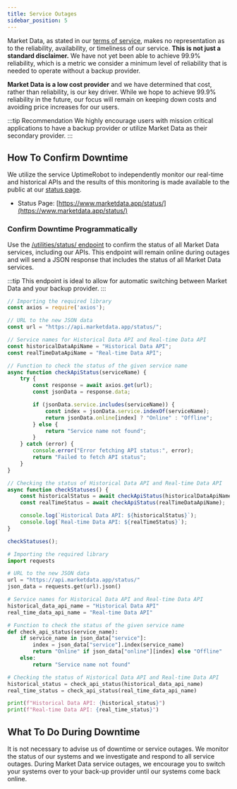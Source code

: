 ```yaml
---
title: Service Outages
sidebar_position: 5
---
```



Market Data, as stated in our [terms of service](https://www.marketdata.app/terms/), makes no representation as to the reliability, availability, or timeliness of our service. **This is not just a standard disclaimer.** We have not yet been able to achieve 99.9% reliability, which is a metric we consider a minimum level of reliability that is needed to operate without a backup provider.

**Market Data is a low cost provider** and we have determined that cost, rather than reliability, is our key driver. While we hope to achieve 99.9% reliability in the future, our focus will remain on keeping down costs and avoiding price increases for our users.

:::tip Recommendation
We highly encourage users with mission critical applications to have a backup provider or utilize Market Data as their secondary provider. 
:::

## How To Confirm Downtime

We utilize the service UptimeRobot to independently monitor our real-time and historical APIs and the results of this monitoring is made available to the public at our [status page](https://www.marketdata.app/status/).

- Status Page: [https://www.marketdata.app/status/](https://www.marketdata.app/status/)

### Confirm Downtime Programmatically

Use the [/utilities/status/ endpoint](/api/utilities/status) to confirm the status of all Market Data services, including our APIs. This endpoint will remain online during outages and will send a JSON response that includes the status of all Market Data services. 

:::tip
This endpoint is ideal to allow for automatic switching between Market Data and your backup provider.
:::

<Tabs>
<TabItem value="NodeJS" label="NodeJS">

```js title="status.js"
// Importing the required library
const axios = require('axios');

// URL to the new JSON data
const url = "https://api.marketdata.app/status/";

// Service names for Historical Data API and Real-time Data API
const historicalDataApiName = "Historical Data API";
const realTimeDataApiName = "Real-time Data API";

// Function to check the status of the given service name
async function checkApiStatus(serviceName) {
    try {
        const response = await axios.get(url);
        const jsonData = response.data;

        if (jsonData.service.includes(serviceName)) {
            const index = jsonData.service.indexOf(serviceName);
            return jsonData.online[index] ? "Online" : "Offline";
        } else {
            return "Service name not found";
        }
    } catch (error) {
        console.error("Error fetching API status:", error);
        return "Failed to fetch API status";
    }
}

// Checking the status of Historical Data API and Real-time Data API
async function checkStatuses() {
    const historicalStatus = await checkApiStatus(historicalDataApiName);
    const realTimeStatus = await checkApiStatus(realTimeDataApiName);

    console.log(`Historical Data API: ${historicalStatus}`);
    console.log(`Real-time Data API: ${realTimeStatus}`);
}

checkStatuses();
```

</TabItem>
<TabItem value="Python" label="Python">

```python title="status.py"
# Importing the required library
import requests

# URL to the new JSON data
url = "https://api.marketdata.app/status/"
json_data = requests.get(url).json()

# Service names for Historical Data API and Real-time Data API
historical_data_api_name = "Historical Data API"
real_time_data_api_name = "Real-time Data API"

# Function to check the status of the given service name
def check_api_status(service_name):
    if service_name in json_data["service"]:
        index = json_data["service"].index(service_name)
        return "Online" if json_data["online"][index] else "Offline"
    else:
        return "Service name not found"

# Checking the status of Historical Data API and Real-time Data API
historical_status = check_api_status(historical_data_api_name)
real_time_status = check_api_status(real_time_data_api_name)

print(f"Historical Data API: {historical_status}")
print(f"Real-time Data API: {real_time_status}")
```

</TabItem>
</Tabs>

## What To Do During Downtime

It is not necessary to advise us of downtime or service outages. We monitor the status of our systems and we investigate and respond to all service outages. During Market Data service outages, we encourage you to switch your systems over to your back-up provider until our systems come back online.

